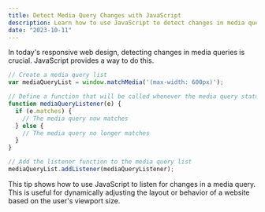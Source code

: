 ```yaml
---
title: Detect Media Query Changes with JavaScript
description: Learn how to use JavaScript to detect changes in media queries, an essential skill for creating responsive web designs.
date: "2023-10-11"
---
```


In today's responsive web design, detecting changes in media queries is crucial. JavaScript provides a way to do this.

```javascript
// Create a media query list
var mediaQueryList = window.matchMedia('(max-width: 600px)');

// Define a function that will be called whenever the media query status changes
function mediaQueryListener(e) {
  if (e.matches) {
    // The media query now matches
  } else {
    // The media query no longer matches
  }
}

// Add the listener function to the media query list
mediaQueryList.addListener(mediaQueryListener);
```

This tip shows how to use JavaScript to listen for changes in a media query. This is useful for dynamically adjusting the layout or behavior of a website based on the user's viewport size.